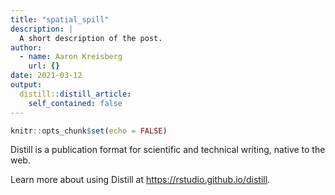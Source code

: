 ```yaml
---
title: "spatial_spill"
description: |
  A short description of the post.
author:
  - name: Aaron Kreisberg
    url: {}
date: 2021-03-12
output:
  distill::distill_article:
    self_contained: false
---
```



```r
knitr::opts_chunk$set(echo = FALSE)
```

Distill is a publication format for scientific and technical writing, native to the web.

Learn more about using Distill at <https://rstudio.github.io/distill>.


